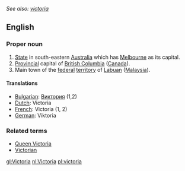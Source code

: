 ''See also: [[victoria]]''
==English==

===Proper noun===

#[[State]] in south-eastern [[Australia]] which has [[Melbourne]] as its capital.
#[[Provincial]] capital of [[British Columbia]] ([[Canada]]).
#Main town of the [[federal]] [[territory]] of [[Labuan]] ([[Malaysia]]).

====Translations====

*[[Bulgarian]]: [[Виктория]] (1,2)
*[[Dutch]]: Victoria
*[[French]]: Victoria (1, 2)
*[[German]]: Viktoria

===Related terms===
*[[Queen Victoria]]
*[[Victorian]]

[[gl:Victoria]]
[[nl:Victoria]]
[[pl:victoria]]
